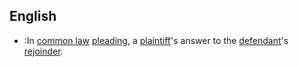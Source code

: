 ==English==

{{en-noun}}

*{{law}}:In [[common law]] [[pleading]], a [[plaintiff]]'s answer to the [[defendant]]'s [[rejoinder]].